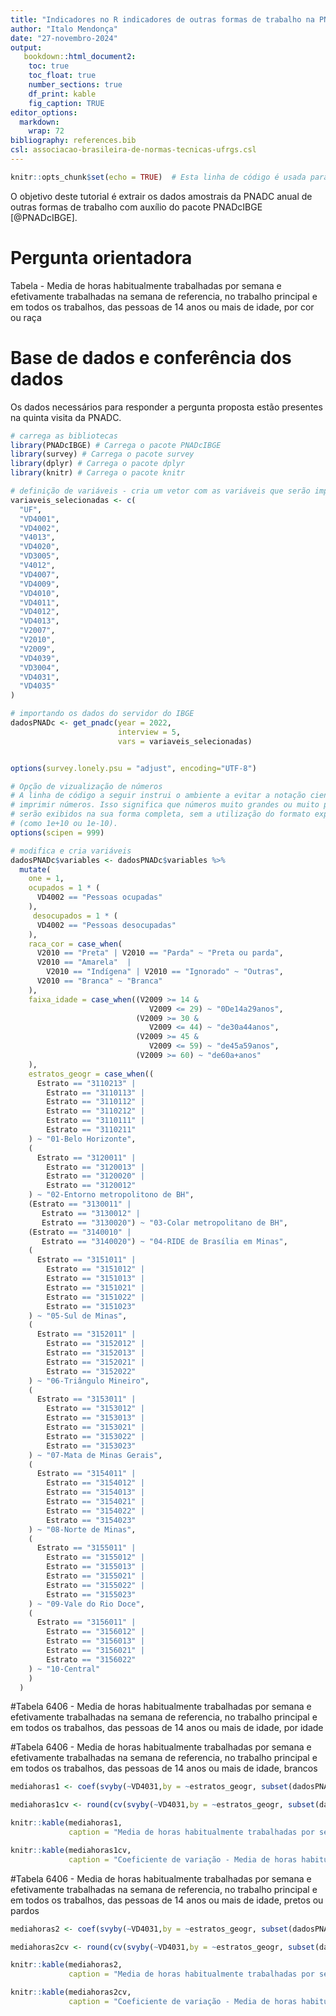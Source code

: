 ---
title: "Indicadores no R indicadores de outras formas de trabalho na PNADC anual"
author: "Italo Mendonça"
date: "27-novembro-2024"
output:
   bookdown::html_document2:
    toc: true
    toc_float: true
    number_sections: true
    df_print: kable
    fig_caption: TRUE
editor_options:
  markdown:
    wrap: 72
bibliography: references.bib
csl: associacao-brasileira-de-normas-tecnicas-ufrgs.csl
---

```{r setup, include=FALSE}
knitr::opts_chunk$set(echo = TRUE)  # Esta linha de código é usada para definir opções globais para todos os trechos de código (chunks) encontrados no documento. o argumento "echo = TRUE" indica que o código contido em cada chunk deve ser exibido no documento final gerado a partir do arquivo R Markdown. Ou seja, quando o documento for renderizado (convertido para um formato final como PDF, HTML, etc.), o código R que foi escrito dentro de cada chunk aparecerá ao lado dos resultados de sua execução.
```

O objetivo deste tutorial é extrair os dados amostrais da PNADC anual de
outras formas de trabalho com auxílio do pacote PNADcIBGE [@PNADcIBGE].

# Pergunta orientadora

Tabela - Media de horas habitualmente trabalhadas por semana e efetivamente trabalhadas na semana de referencia, no trabalho principal e em todos os trabalhos, das pessoas de 14 anos ou mais de idade, por cor ou raça


# Base de dados e conferência dos dados

Os dados necessários para responder a pergunta proposta estão presentes
na quinta visita da PNADC.

```{r dados, echo=TRUE, warning=FALSE}
# carrega as bibliotecas
library(PNADcIBGE) # Carrega o pacote PNADcIBGE
library(survey) # Carrega o pacote survey
library(dplyr) # Carrega o pacote dplyr
library(knitr) # Carrega o pacote knitr

# definição de variáveis - cria um vetor com as variáveis que serão importadas da PNADc
variaveis_selecionadas <- c(
  "UF",
  "VD4001",
  "VD4002",
  "V4013",
  "VD4020",
  "VD3005",
  "V4012",
  "VD4007",
  "VD4009",
  "VD4010",
  "VD4011",
  "VD4012",
  "VD4013",
  "V2007",
  "V2010",
  "V2009",
  "VD4039",
  "VD3004",
  "VD4031",
  "VD4035"
)

# importando os dados do servidor do IBGE
dadosPNADc <- get_pnadc(year = 2022,
                        interview = 5,
                        vars = variaveis_selecionadas)


options(survey.lonely.psu = "adjust", encoding="UTF-8")

# Opção de vizualização de números
# A linha de código a seguir instrui o ambiente a evitar a notação científica ao
# imprimir números. Isso significa que números muito grandes ou muito pequenos
# serão exibidos na sua forma completa, sem a utilização do formato exponencial
# (como 1e+10 ou 1e-10).
options(scipen = 999)

# modifica e cria variáveis
dadosPNADc$variables <- dadosPNADc$variables %>%
  mutate(
    one = 1,
    ocupados = 1 * (
      VD4002 == "Pessoas ocupadas"
    ),
     desocupados = 1 * (
      VD4002 == "Pessoas desocupadas"
    ),
    raca_cor = case_when(
      V2010 == "Preta" | V2010 == "Parda" ~ "Preta ou parda",
      V2010 == "Amarela"  |
        V2010 == "Indígena" | V2010 == "Ignorado" ~ "Outras",
      V2010 == "Branca" ~ "Branca"
    ),
    faixa_idade = case_when((V2009 >= 14 &
                               V2009 <= 29) ~ "0De14a29anos",
                            (V2009 >= 30 &
                               V2009 <= 44) ~ "de30a44anos",
                            (V2009 >= 45 &
                               V2009 <= 59) ~ "de45a59anos",
                            (V2009 >= 60) ~ "de60a+anos"
    ),
    estratos_geogr = case_when((
      Estrato == "3110213" |
        Estrato == "3110113" |
        Estrato == "3110112" |
        Estrato == "3110212" |
        Estrato == "3110111" |
        Estrato == "3110211"
    ) ~ "01-Belo Horizonte",
    (
      Estrato == "3120011" |
        Estrato == "3120013" |
        Estrato == "3120020" |
        Estrato == "3120012"
    ) ~ "02-Entorno metropolitono de BH",
    (Estrato == "3130011" |
       Estrato == "3130012" |
       Estrato == "3130020") ~ "03-Colar metropolitano de BH",
    (Estrato == "3140010" |
       Estrato == "3140020") ~ "04-RIDE de Brasília em Minas",
    (
      Estrato == "3151011" |
        Estrato == "3151012" |
        Estrato == "3151013" |
        Estrato == "3151021" |
        Estrato == "3151022" |
        Estrato == "3151023"
    ) ~ "05-Sul de Minas",
    (
      Estrato == "3152011" |
        Estrato == "3152012" |
        Estrato == "3152013" |
        Estrato == "3152021" |
        Estrato == "3152022"
    ) ~ "06-Triângulo Mineiro",
    (
      Estrato == "3153011" |
        Estrato == "3153012" |
        Estrato == "3153013" |
        Estrato == "3153021" |
        Estrato == "3153022" |
        Estrato == "3153023"
    ) ~ "07-Mata de Minas Gerais",
    (
      Estrato == "3154011" |
        Estrato == "3154012" |
        Estrato == "3154013" |
        Estrato == "3154021" |
        Estrato == "3154022" |
        Estrato == "3154023"
    ) ~ "08-Norte de Minas",
    (
      Estrato == "3155011" |
        Estrato == "3155012" |
        Estrato == "3155013" |
        Estrato == "3155021" |
        Estrato == "3155022" |
        Estrato == "3155023"
    ) ~ "09-Vale do Rio Doce",
    (
      Estrato == "3156011" |
        Estrato == "3156012" |
        Estrato == "3156013" |
        Estrato == "3156021" |
        Estrato == "3156022"
    ) ~ "10-Central"
    )
  )


```
#Tabela 6406 - Media de horas habitualmente trabalhadas por semana e efetivamente trabalhadas na semana de referencia, no trabalho principal e em todos os trabalhos, das pessoas de 14 anos ou mais de idade, por idade

#Tabela 6406 - Media de horas habitualmente trabalhadas por semana e efetivamente trabalhadas na semana de referencia, no trabalho principal e em todos os trabalhos, das pessoas de 14 anos ou mais de idade, brancos


```{r}
mediahoras1 <- coef(svyby(~VD4031,by = ~estratos_geogr, subset(dadosPNADc,UF=="Minas Gerais" & raca_cor=="Branca"), svymean,na.rm = TRUE))

mediahoras1cv <- round(cv(svyby(~VD4031,by = ~estratos_geogr, subset(dadosPNADc,UF=="Minas Gerais" & raca_cor=="Branca"), svymean,na.rm = TRUE))*100,1)

knitr::kable(mediahoras1,
             caption = "Media de horas habitualmente trabalhadas por semana e efetivamente trabalhadas na semana de referencia, no trabalho principal e em todos os trabalhos, das pessoas de 14 anos ou mais de idade, brancos")

knitr::kable(mediahoras1cv,
             caption = "Coeficiente de variação - Media de horas habitualmente trabalhadas por semana e efetivamente trabalhadas na semana de referencia, no trabalho principal e em todos os trabalhos, das pessoas de 14 anos ou mais de idade, brancos")
```

#Tabela 6406 - Media de horas habitualmente trabalhadas por semana e efetivamente trabalhadas na semana de referencia, no trabalho principal e em todos os trabalhos, das pessoas de 14 anos ou mais de idade, pretos ou pardos

```{r}
mediahoras2 <- coef(svyby(~VD4031,by = ~estratos_geogr, subset(dadosPNADc,UF=="Minas Gerais" & raca_cor=="Preta ou parda"), svymean,na.rm = TRUE))

mediahoras2cv <- round(cv(svyby(~VD4031,by = ~estratos_geogr, subset(dadosPNADc,UF=="Minas Gerais" & raca_cor=="Preta ou parda"), svymean,na.rm = TRUE))*100,1)

knitr::kable(mediahoras2,
             caption = "Media de horas habitualmente trabalhadas por semana e efetivamente trabalhadas na semana de referencia, no trabalho principal e em todos os trabalhos, das pessoas de 14 anos ou mais de idade, pretos ou pardos")

knitr::kable(mediahoras2cv,
             caption = "Coeficiente de variação - Media de horas habitualmente trabalhadas por semana e efetivamente trabalhadas na semana de referencia, no trabalho principal e em todos os trabalhos, das pessoas de 14 anos ou mais de idade, pretos ou pardos")
```
